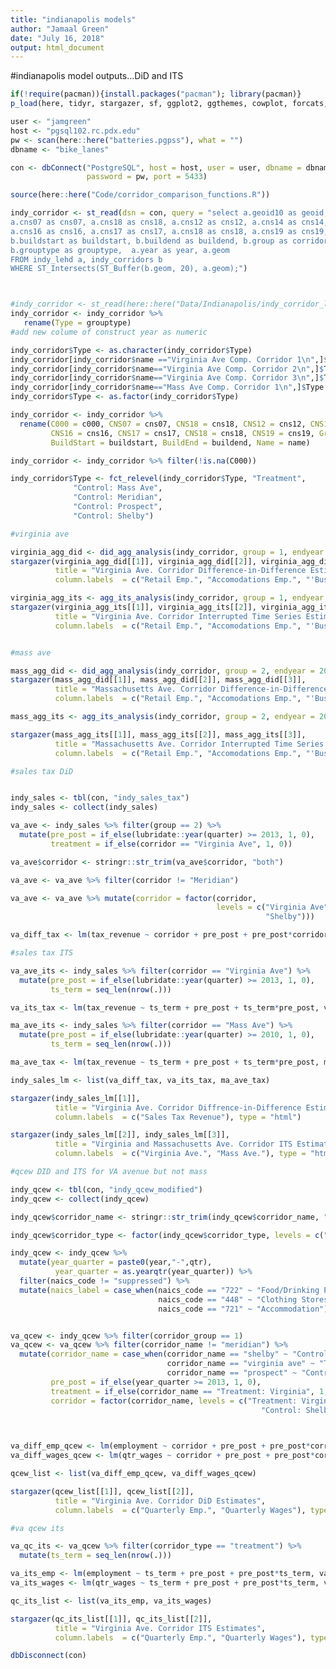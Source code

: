 ```yaml
---
title: "indianapolis models"
author: "Jamaal Green"
date: "July 16, 2018"
output: html_document
---
```


#indianapolis model outputs...DiD and ITS

```r

if(!require(pacman)){install.packages("pacman"); library(pacman)}
p_load(here, tidyr, stargazer, sf, ggplot2, ggthemes, cowplot, forcats, dplyr,dbplyr,RPostgreSQL, zoo, forcats)

user <- "jamgreen"
host <- "pgsql102.rc.pdx.edu"
pw <- scan(here::here("batteries.pgpss"), what = "")
dbname <- "bike_lanes"

con <- dbConnect("PostgreSQL", host = host, user = user, dbname = dbname, 
                 password = pw, port = 5433)

source(here::here("Code/corridor_comparison_functions.R"))

indy_corridor <- st_read(dsn = con, query = "select a.geoid10 as geoid, a.c000 as c000,
a.cns07 as cns07, a.cns18 as cns18, a.cns12 as cns12, a.cns14 as cns14, a.cns15 as cns15, 
a.cns16 as cns16, a.cns17 as cns17, a.cns18 as cns18, a.cns19 as cns19, b.name as Name, 
b.buildstart as buildstart, b.buildend as buildend, b.group as corridor_group, 
b.grouptype as grouptype,  a.year as year, a.geom
FROM indy_lehd a, indy_corridors b
WHERE ST_Intersects(ST_Buffer(b.geom, 20), a.geom);")



#indy_corridor <- st_read(here::here("Data/Indianapolis/indy_corridor_lehd_NAD83.shp"))
indy_corridor <- indy_corridor %>% 
   rename(Type = grouptype) 
#add new colume of construct year as numeric

indy_corridor$Type <- as.character(indy_corridor$Type)
indy_corridor[indy_corridor$name =="Virginia Ave Comp. Corridor 1\n",]$Type <- "Control: Meridian"
indy_corridor[indy_corridor$name=="Virginia Ave Comp. Corridor 2\n",]$Type <- "Control: Prospect"
indy_corridor[indy_corridor$name=="Virginia Ave Comp. Corridor 3\n",]$Type <- "Control: Shelby"
indy_corridor[indy_corridor$name=="Mass Ave Comp. Corridor 1\n",]$Type <- "Control: Mass Ave"
indy_corridor$Type <- as.factor(indy_corridor$Type)

indy_corridor <- indy_corridor %>% 
  rename(C000 = c000, CNS07 = cns07, CNS18 = cns18, CNS12 = cns12, CNS14 = cns14, CNS15 = cns15,
         CNS16 = cns16, CNS17 = cns17, CNS18 = cns18, CNS19 = cns19, Group = corridor_group,
         BuildStart = buildstart, BuildEnd = buildend, Name = name)

indy_corridor <- indy_corridor %>% filter(!is.na(C000))

indy_corridor$Type <- fct_relevel(indy_corridor$Type, "Treatment", 
              "Control: Mass Ave", 
              "Control: Meridian", 
              "Control: Prospect",
              "Control: Shelby")

```


```r

#virginia ave

virginia_agg_did <- did_agg_analysis(indy_corridor, group = 1, endyear = 2013)
stargazer(virginia_agg_did[[1]], virginia_agg_did[[2]], virginia_agg_did[[3]], 
          title = "Virginia Ave. Corridor Difference-in-Difference Estimates", 
          column.labels  = c("Retail Emp.", "Accomodations Emp.", "'Business' Emp."), type = "html")

virginia_agg_its <- agg_its_analysis(indy_corridor, group = 1, endyear = 2013)
stargazer(virginia_agg_its[[1]], virginia_agg_its[[2]], virginia_agg_its[[3]], 
          title = "Virginia Ave. Corridor Interrupted Time Series Estimates", 
          column.labels  = c("Retail Emp.", "Accomodations Emp.", "'Business' Emp."), type = "html")


#mass ave

mass_agg_did <- did_agg_analysis(indy_corridor, group = 2, endyear = 2010)
stargazer(mass_agg_did[[1]], mass_agg_did[[2]], mass_agg_did[[3]], 
          title = "Massachusetts Ave. Corridor Difference-in-Difference Estimates", 
          column.labels  = c("Retail Emp.", "Accomodations Emp.", "'Business' Emp."), type = "html")

mass_agg_its <- agg_its_analysis(indy_corridor, group = 2, endyear = 2010)

stargazer(mass_agg_its[[1]], mass_agg_its[[2]], mass_agg_its[[3]], 
          title = "Massachusetts Ave. Corridor Interrupted Time Series Estimates", 
          column.labels  = c("Retail Emp.", "Accomodations Emp.", "'Business' Emp."), type = "html")


```

```r

#sales tax DiD


indy_sales <- tbl(con, "indy_sales_tax")
indy_sales <- collect(indy_sales)

va_ave <- indy_sales %>% filter(group == 2) %>% 
  mutate(pre_post = if_else(lubridate::year(quarter) >= 2013, 1, 0),
         treatment = if_else(corridor == "Virginia Ave", 1, 0))

va_ave$corridor <- stringr::str_trim(va_ave$corridor, "both")

va_ave <- va_ave %>% filter(corridor != "Meridian")

va_ave <- va_ave %>% mutate(corridor = factor(corridor, 
                                              levels = c("Virginia Ave", "Prospect",
                                                         "Shelby")))

va_diff_tax <- lm(tax_revenue ~ corridor + pre_post + pre_post*corridor, va_ave)

#sales tax ITS

va_ave_its <- indy_sales %>% filter(corridor == "Virginia Ave") %>% 
  mutate(pre_post = if_else(lubridate::year(quarter) >= 2013, 1, 0),
         ts_term = seq_len(nrow(.)))

va_its_tax <- lm(tax_revenue ~ ts_term + pre_post + ts_term*pre_post, va_ave_its)

ma_ave_its <- indy_sales %>% filter(corridor == "Mass Ave") %>% 
  mutate(pre_post = if_else(lubridate::year(quarter) >= 2010, 1, 0), 
         ts_term = seq_len(nrow(.)))

ma_ave_tax <- lm(tax_revenue ~ ts_term + pre_post + ts_term*pre_post, ma_ave_its)

indy_sales_lm <- list(va_diff_tax, va_its_tax, ma_ave_tax)

stargazer(indy_sales_lm[[1]], 
          title = "Virginia Ave. Corridor Diffrence-in-Difference Estimates", 
          column.labels  = c("Sales Tax Revenue"), type = "html")

stargazer(indy_sales_lm[[2]], indy_sales_lm[[3]], 
          title = "Virginia and Massachusetts Ave. Corridor ITS Estimates", 
          column.labels  = c("Virginia Ave.", "Mass Ave."), type = "html")
```

```r

#qcew DID and ITS for VA avenue but not mass

indy_qcew <- tbl(con, "indy_qcew_modified")
indy_qcew <- collect(indy_qcew)

indy_qcew$corridor_name <- stringr::str_trim(indy_qcew$corridor_name, "both")

indy_qcew$corridor_type <- factor(indy_qcew$corridor_type, levels = c("treatment", "control"))

indy_qcew <- indy_qcew %>% 
  mutate(year_quarter = paste0(year,"-",qtr), 
          year_quarter = as.yearqtr(year_quarter)) %>% 
  filter(naics_code != "suppressed") %>% 
  mutate(naics_label = case_when(naics_code == "722" ~ "Food/Drinking Places",
                                 naics_code == "448" ~ "Clothing Stores",
                                 naics_code == "721" ~ "Accommodation"))


va_qcew <- indy_qcew %>% filter(corridor_group == 1)
va_qcew <- va_qcew %>% filter(corridor_name != "meridian") %>% 
  mutate(corridor_name = case_when(corridor_name == "shelby" ~ "Control: Shelby",
                                   corridor_name == "virginia ave" ~ "Treatment: Virginia",
                                   corridor_name == "prospect" ~ "Control: Prospect"),
         pre_post = if_else(year_quarter >= 2013, 1, 0),
         treatment = if_else(corridor_name == "Treatment: Virginia", 1, 0),
         corridor = factor(corridor_name, levels = c("Treatment: Virginia", "Control: Prospect",
                                                        "Control: Shelby"))) 
  


va_diff_emp_qcew <- lm(employment ~ corridor + pre_post + pre_post*corridor, va_qcew)
va_diff_wages_qcew <- lm(qtr_wages ~ corridor + pre_post + pre_post*corridor, va_qcew)

qcew_list <- list(va_diff_emp_qcew, va_diff_wages_qcew)

stargazer(qcew_list[[1]], qcew_list[[2]], 
          title = "Virginia Ave. Corridor DiD Estimates", 
          column.labels  = c("Quarterly Emp.", "Quarterly Wages"), type = "html")

#va qcew its

va_qc_its <- va_qcew %>% filter(corridor_type == "treatment") %>% 
  mutate(ts_term = seq_len(nrow(.)))

va_its_emp <- lm(employment ~ ts_term + pre_post + pre_post*ts_term, va_qc_its)
va_its_wages <- lm(qtr_wages ~ ts_term + pre_post + pre_post*ts_term, va_qc_its)

qc_its_list <- list(va_its_emp, va_its_wages)

stargazer(qc_its_list[[1]], qc_its_list[[2]], 
          title = "Virginia Ave. Corridor ITS Estimates", 
          column.labels  = c("Quarterly Emp.", "Quarterly Wages"), type = "html")

dbDisconnect(con)
```
